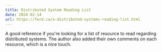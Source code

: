 ```yaml
---
title: Distributed System Reading List
date: 2024-02-14
url: https://ferd.ca/a-distributed-systems-reading-list.html
---
```


A good reference if you're looking for a list of resource to read regarding distributed systems. The author
also added their own comments on each resource, which is a nice touch.